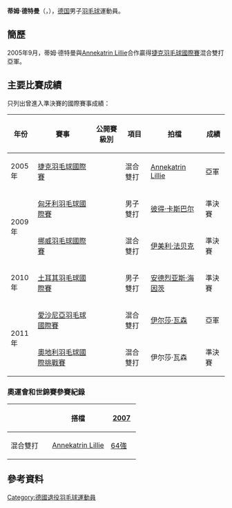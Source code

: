 {{expand|time=2017-02-02}}
{{noteTA|G1=Badminton}}
{{Infobox 羽球選手
| playername              = 蒂姆·德特曼<br/>{{lang|de|Tim Dettmann}}
| image                   = 
| size                    = 
| caption                 = 
| birth_name              = 
| date_of_birth           = {{birth_date_and_age|1982|5|10}}
| place_of_birth          = {{GER}}
| height                  = 
| weight                  = 
| event                   = 男子雙打、混合雙打
| country                 = {{GER}}
| years_active            = 
| handedness              = 
| coach                   = 
| highest_ranking         = 第84位（男雙-[[Patrick_Neubacher|Neubacher]]）
| date_of_highest_ranking = 2009年10月22日<ref name="highest-ranking">[http://bwfcontent.tournamentsoftware.com/ranking/player.aspx?id=1153&player=108382 BWF World Ranking - Ranking of Tim DETTMANN (14915)]{{en}}</ref>
| current_ranking         = 没有排名
| date_of_current_ranking = 
| played                  = 20勝–22負（男單）<br/>100勝–101負（男雙）<br/>74勝–59負（混雙）
| titles                  = 
| bwf_profile             = 633716BA-4876-4887-9A23-34F397550C5A
| bwf_id                  = 14915
| updated                 = 2017年2月2日
}}
{{MedalTableTop}}
{{MedalSport | 男子[[羽毛球|羽毛球]]}}
{{MedalCountry | {{GER}}}}
{{MedalBottom}}
'''蒂姆·德特曼'''（{{lang-de|'''Tim Dettmann'''}}，{{bd|1982年|5月10日|}}），[[德国|德国]]男子[[羽毛球|羽毛球]]運動員。

== 簡歷 ==
2005年9月，蒂姆·德特曼與[[Annekatrin_Lillie|Annekatrin Lillie]]合作贏得[[2005年捷克羽毛球國際賽|捷克羽毛球國際賽]]混合雙打亞軍。

==主要比賽成績==
只列出曾進入準決賽的國際賽事成績：
{| class=wikitable style="text-align:center; font-size:small;" 
!width="50"|年份
!width="180"|賽事
!width="80"|公開賽級別
!width="60"|項目
!width="130"|拍檔
!width="50"|成績
|-
!rowspan="1"|2005年
|[[2005年捷克羽毛球國際賽|捷克羽毛球國際賽]]
|
|混合雙打
|[[Annekatrin_Lillie|Annekatrin Lillie]]
|bgcolor="silver"|亞軍
|-
!rowspan="2"|2009年
|[[2009年匈牙利羽毛球國際賽|匈牙利羽毛球國際賽]]
|{{BWFIS}}
|男子雙打
|[[彼得·卡斯巴尔|彼得·卡斯巴尔]]
|bgcolor="#b8860b"|準決賽
|-
|[[2009年挪威羽毛球國際賽|挪威羽毛球國際賽]]
|{{BWFIC}}
|混合雙打
|{{flagicon|SWE}} [[伊美利·法贝克|伊美利·法贝克]]
|bgcolor="#b8860b"|準決賽
|-
!rowspan="1"|2010年
|[[2010年土耳其羽毛球國際賽|土耳其羽毛球國際賽]]
|{{BWFIS}}
|男子雙打
|[[安德烈亚斯·海因茨|安德烈亚斯·海因茨]]
|bgcolor="#b8860b"|準決賽
|-
!rowspan="2"|2011年
|[[2011年愛沙尼亞羽毛球國際賽|愛沙尼亞羽毛球國際賽]]
|{{BWFIS}}
|混合雙打
|{{flagicon|NED}} [[伊尔莎·瓦森|伊尔莎·瓦森]]
|bgcolor="silver"|亞軍
|-
|[[2011年奧地利羽毛球國際挑戰賽|奧地利羽毛球國際挑戰賽]]
|{{BWFIC}}
|混合雙打
|{{flagicon|NED}} 伊尔莎·瓦森
|bgcolor="#b8860b"|準決賽
|}
{{BWF賽事級別索引/2007}}

===奧運會和世錦賽參賽紀錄===
{| class=wikitable style="text-align:center; font-size:small;" 
!
!搭檔
!width="50"|[[2007年世界羽毛球錦標賽|2007]]
|-
!width="80"|混合雙打
|align="left"|[[Annekatrin_Lillie|Annekatrin Lillie]]
|[[2009年世界羽毛球錦標賽混合雙打項目|64強]]
|}

==參考資料==
{{Reflist}}

{{DEFAULTSORT:Dettmann, Tim}}
[[Category:德國退役羽毛球運動員|Category:德國退役羽毛球運動員]]